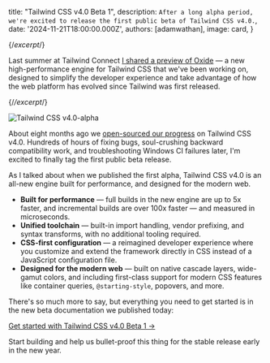 

  title: "Tailwind CSS v4.0 Beta 1",
  description: `After a long alpha period, we're excited to release the first public beta of Tailwind CSS v4.0.`,
  date: '2024-11-21T18:00:00.000Z',
  authors: [adamwathan],
  image: card,
}

{/*excerpt*/}

Last summer at Tailwind Connect [I shared a preview of Oxide](https://www.youtube.com/watch?v=CLkxRnRQtDE&t=2146s) — a new high-performance engine for Tailwind CSS that we've been working on, designed to simplify the developer experience and take advantage of how the web platform has evolved since Tailwind was first released.

{/*/excerpt*/}

![Tailwind CSS v4.0-alpha](./card.jpg)

About eight months ago we [open-sourced our progress](https://tailwindcss.com/blog/tailwindcss-v4-alpha) on Tailwind CSS v4.0. Hundreds of hours of fixing bugs, soul-crushing backward compatibility work, and troubleshooting Windows CI failures later, I'm excited to finally tag the first public beta release.

As I talked about when we published the first alpha, Tailwind CSS v4.0 is an all-new engine built for performance, and designed for the modern web.

- **Built for performance** — full builds in the new engine are up to 5x faster, and incremental builds are over 100x faster — and measured in microseconds.
- **Unified toolchain** — built-in import handling, vendor prefixing, and syntax transforms, with no additional tooling required.
- **CSS-first configuration** — a reimagined developer experience where you customize and extend the framework directly in CSS instead of a JavaScript configuration file.
- **Designed for the modern web** — built on native cascade layers, wide-gamut colors, and including first-class support for modern CSS features like container queries, `@starting-style`, popovers, and more.

There's so much more to say, but everything you need to get started is in the new beta documentation we published today:

[Get started with Tailwind CSS v4.0 Beta 1 &rarr;](/docs/v4-beta)

Start building and help us bullet-proof this thing for the stable release early in the new year.